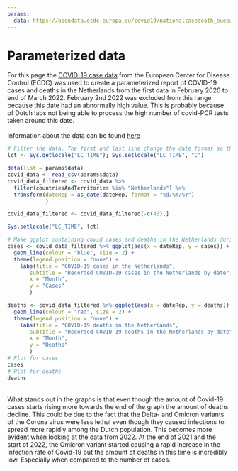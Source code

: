 ```yaml
---
params: 
  data: https://opendata.ecdc.europa.eu/covid19/nationalcasedeath_eueea_daily_ei/csv
---
```


# Parameterized data 

For this page the [COVID-19 case data](https://www.ecdc.europa.eu/en/publications-data/data-daily-new-cases-covid-19-eueea-country) from the European Center for Disease Control (ECDC) was used to create a parameterized report of COVID-19 cases and deaths in the Netherlands from the first data in February 2020 to end of March 2022. February 2nd 2022 was excluded from this range because this date had an abnormally high value. This is probably because of Dutch labs not being able to process the high number of covid-PCR tests taken around this date.<br> <br>
Information about the data can be found [here](https://www.ecdc.europa.eu/sites/default/files/documents/Description-and-disclaimer_daily_reporting.pdf)
<br>
```r
# Filter the data. The first and last line change the date format so the first column can be specified as such
lct <- Sys.getlocale("LC_TIME"); Sys.setlocale("LC_TIME", "C")

data(list = params$data)
covid_data <- read_csv(params$data)
covid_data_filtered <- covid_data %>% 
  filter(countriesAndTerritories %in% "Netherlands") %>% 
  transform(dateRep = as_date(dateRep, format = "%d/%m/%Y")
            )

covid_data_filtered <- covid_data_filtered[-c(43),]

Sys.setlocale("LC_TIME", lct)
```
```r
# Make ggplot containing covid cases and deaths in the Netherlands during period Jan 2021 to May 2021
cases <- covid_data_filtered %>% ggplot(aes(x = dateRep, y = cases)) +
  geom_line(colour = "blue", size = 2) +
  theme(legend.position = "none") +
    labs(title = "COVID-19 cases in the Netherlands", 
       subtitle = "Recorded COVID-19 cases in the Netherlands by date",
       x = "Month",
       y = "Cases"
       )

deaths <- covid_data_filtered %>% ggplot(aes(x = dateRep, y = deaths)) +
  geom_line(colour = "red", size = 2) +
  theme(legend.position = "none") +
    labs(title = "COVID-19 deaths in the Netherlands", 
       subtitle = "Recorded COVID-19 deaths in the Netherlands by date",
       x = "Month",
       y = "Deaths"
       )
# Plot for cases
cases
# Plot for deaths
deaths
```
<br>
What stands out in the graphs is that even though the amount of Covid-19 cases starts rising more towards the end of the graph the amount of deaths decline. This could be due to the fact that the Delta- and Omicron variants of the Corona virus were less lethal even though they caused infections to spread more rapidly among the Dutch population. This becomes more evident when looking at the data from 2022. At the end of 2021 and the start of 2022, the Omicron variant started causing a rapid increase in the infection rate of Covid-19 but the amount of deaths in this time is incredibly low. Especially when compared to the number of cases. 
